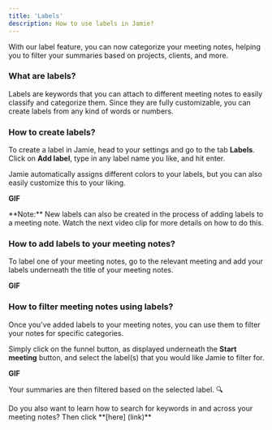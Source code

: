 ```yaml
---
title: 'Labels'
description: How to use labels in Jamie?
---
```


With our label feature, you can now categorize your meeting notes, helping you to filter your summaries based on projects, clients, and more.

### What are labels?
Labels are keywords that you can attach to different meeting notes to easily classify and categorize them. Since they are fully customizable, you can create labels from any kind of words or numbers. 

### How to create labels? 
To create a label in Jamie, head to your settings and go to the tab **Labels**. Click on **Add label**, type in any label name you like, and hit enter.

Jamie automatically assigns different colors to your labels, but you can also easily customize this to your liking.

**GIF**

<Note>
**Note:** New labels can also be created in the process of adding labels to a meeting note. Watch the next video clip for more details on how to do this.
</Note>

### How to add labels to your meeting notes?
To label one of your meeting notes, go to the relevant meeting and add your labels underneath the title of your meeting notes.

**GIF**

### How to filter meeting notes using labels?

Once you've added labels to your meeting notes, you can use them to filter your notes for specific categories.

Simply click on the funnel button, as displayed underneath the **Start meeting** button, and select the label(s) that you would like Jamie to filter for.

**GIF**

Your summaries are then filtered based on the selected label. 🔍

<Note>
Do you also want to learn how to search for keywords in and across your meeting notes? Then click **[here] (link)**
</Note>